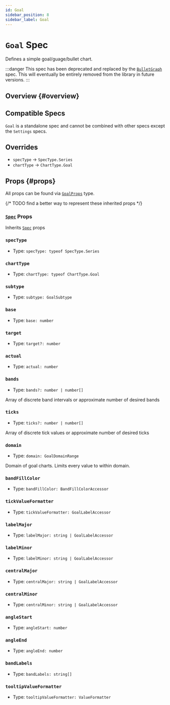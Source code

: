 ```yaml
---
id: Goal
sidebar_position: 8
sidebar_label: Goal
---
```


# `Goal` Spec

Defines a simple goal/guage/bullet chart.

:::danger
This spec has been deprecated and replaced by the [`BulletGraph`](./BulletGraph) spec. This will eventually be entirely removed from the library in future versions.
:::

## Overview {#overview}

## Compatible Specs

`Goal` is a standalone spec and cannot be combined with other specs except the `Settings` specs.

## Overrides

- `specType` -> `SpecType.Series`
- `chartType` -> `ChartType.Goal`

## Props {#props}

All props can be found via [`GoalProps`](/all-types/type-aliases/GoalProps) type.

{/* TODO find a better way to represent these inherited props */}
### [`Spec`](./types/Spec) Props

Inherits [`Spec`](./types/Spec) props

### `specType`
- Type: <code>specType: typeof SpecType.Series</code>

### `chartType`
- Type: <code>chartType: typeof ChartType.Goal</code>

### `subtype`
- Type: <code>subtype: GoalSubtype</code>

### `base`
- Type: <code>base: number</code>

### `target`
- Type: <code>target?: number</code>

### `actual`
- Type: <code>actual: number</code>

### `bands`
- Type: <code>bands?: number | number[]</code>

Array of discrete band intervals or approximate number of desired bands

### `ticks`
- Type: <code>ticks?: number | number[]</code>

Array of discrete tick values or approximate number of desired ticks

### `domain`
- Type: <code>domain: GoalDomainRange</code>

Domain of goal charts. Limits every value to within domain.

### `bandFillColor`
- Type: <code>bandFillColor: BandFillColorAccessor</code>

### `tickValueFormatter`
- Type: <code>tickValueFormatter: GoalLabelAccessor</code>

### `labelMajor`
- Type: <code>labelMajor: string | GoalLabelAccessor</code>

### `labelMinor`
- Type: <code>labelMinor: string | GoalLabelAccessor</code>

### `centralMajor`
- Type: <code>centralMajor: string | GoalLabelAccessor</code>

### `centralMinor`
- Type: <code>centralMinor: string | GoalLabelAccessor</code>

### `angleStart`
- Type: <code>angleStart: number</code>

### `angleEnd`
- Type: <code>angleEnd: number</code>

### `bandLabels`
- Type: <code>bandLabels: string[]</code>

### `tooltipValueFormatter`
- Type: <code>tooltipValueFormatter: ValueFormatter</code>
